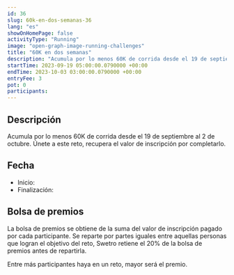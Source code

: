 ```yaml
---
id: 36
slug: 60k-en-dos-semanas-36
lang: "es"
showOnHomePage: false
activityType: "Running"
image: "open-graph-image-running-challenges"
title: "60K en dos semanas"
description: "Acumula por lo menos 60K de corrida desde el 19 de septiembre al 2 de octubre. Únete a este reto, recupera el valor de inscripción por completarlo."
startTime: 2023-09-19 05:00:00.0790000 +00:00
endTime: 2023-10-03 03:00:00.0790000 +00:00
entryFee: 3
pot: 0
participants:
---
```



## Descripción

Acumula por lo menos 60K de corrida desde el 19 de septiembre al 2 de octubre. Únete a este reto, recupera el valor de inscripción por completarlo.

## Fecha

- Inicio: <LocalDate dateUtc={frontmatter.startTime} client:load />
- Finalización: <LocalDate dateUtc={frontmatter.endTime} client:load />

## Bolsa de premios

La bolsa de premios se obtiene de la suma del valor de inscripción pagado por cada participante. Se reparte por partes iguales entre aquellas personas que logran el objetivo del reto, Swetro retiene el 20% de la bolsa de premios antes de repartirla.

Entre más participantes haya en un reto, mayor será el premio.
